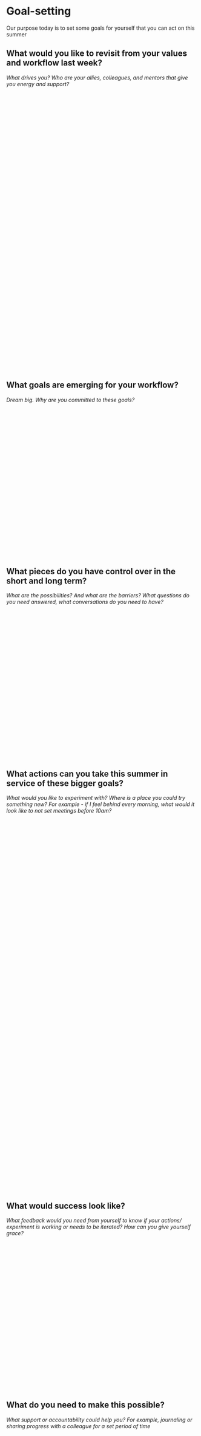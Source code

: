 # Goal-setting

Our purpose today is to set some goals for yourself that you can act on this summer

## What would you like to revisit from your values and workflow last week? 

::: {.callout-tip appearance="minimal" icon="false"}

<!---p.1--->

*What drives you? Who are your allies, colleagues, and mentors that give you energy and support?*

 

 

 

 

 

 

 

 

 

 

 

 

 

 

 

 

 

 

 

 

 

 

 

 
:::

## What goals are emerging for your workflow?

::: {.callout-tip appearance="minimal" icon="false"}

<!---p.2--->

*Dream big. Why are you committed to these goals?*

  

 

  

 

 

 
 

 

  

  

 

  

  

 

:::


## What pieces do you have control over in the short and long term? 

::: {.callout-tip appearance="minimal" icon="false"}

<!---p.2--->

*What are the possibilities? And what are the barriers? What questions do you need answered, what conversations do you need to have?*

  

 

  

 

 

 
 

 

  

  

 

  

  

 


:::

## What actions can you take this summer in service of these bigger goals?

::: {.callout-tip appearance="minimal" icon="false"}


<!---p.3--->

*What would you like to experiment with? Where is a place you could try something new? For example - if I feel behind every morning, what would it look like to not set meetings before 10am?*


  

 

  

 

  

  

 

  
  
 

 

 
 

 

  

  

 

  

  

 

 

  

  

 

  

 

 

 
 

 

  

  

 

  

  

 


:::

## What would success look like? 

::: {.callout-tip appearance="minimal" icon="false"}

<!---p.3--->

*What feedback would you need from yourself to know if your actions/ experiment is working or needs to be iterated? How can you give yourself grace?*


  

 

  

 

 

 
 

 

  

  

 

  

  

 

:::



## What do you need to make this possible? 

::: {.callout-tip appearance="minimal" icon="false"}

<!---p.4--->

*What support or accountability could help you? For example, journaling or sharing progress with a colleague for a set period of time*

  

 

  

 

 

 
 

 

  

  

 

  

  

 

:::


## What’s something you’re excited about that you could share with others? 

::: {.callout-tip appearance="minimal" icon="false"}

<!---p.5--->


  

 

  

 

  

  

 

  
  
 

 

 
 

 

  

  

 

  

  

 

 

  

  

 

  

 

 

 
 

 

  

  

 

  

  

 

:::